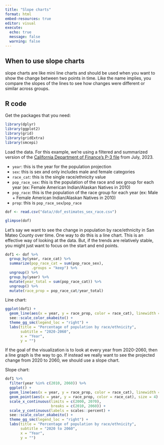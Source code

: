 ```yaml
---
title: "Slope charts"
format: html
embed-resources: true
editor: visual
execute: 
  echo: true
  message: false
  warning: false
---
```


## When to use slope charts

slope charts are like mini line charts and should be used when you want to show the change between two points in time. Like the name implies, you compare the slopes of the lines to see how changes were different or similar across groups. 

## R code

Get the packages that you need:

```r
library(dplyr)
library(ggplot2)
library(grid)
library(gridExtra)
library(smcepi)
```

Load the data. For this example, we're using a filtered and summarized version of the [California Department of Finance's P-3 file](https://dof.ca.gov/forecasting/demographics/projections/) from July, 2023.

-   `year`: this is the year for the population projection
-   `sex`: this is sex and only includes male and female categories
-   `race_cat`: this is the single race/ethnicity value
-   `pop_race_sex`: this is the population of the race and sex group for each year (ex: Female American Indian/Alaskan Natives in 2010)
-   `pop_race`: this is the population of the race group for each year (ex: Male + Female American Indian/Alaskan Natives in 2010)
-   `prop`: this is `pop_race_sex`/`pop_race`

```r
dof <- read.csv("data//dof_estimates_sex_race.csv")

glimpse(dof)
```

Let's say we want to see the change in population by race/ethnicity in San Mateo County over time. One way to do this is a line chart. This is an effective way of looking at the data. But, if the trends are relatively stable, you might just want to focus on the start and end points.

```r
dof1 <- dof %>%
  group_by(year, race_cat) %>%
  summarize(pop_race_cat = sum(pop_race_sex),
            .groups = "keep") %>%
  ungroup() %>%
  group_by(year) %>%
  mutate(year_total = sum(pop_race_cat)) %>%
  ungroup() %>%
  mutate(race_prop = pop_race_cat/year_total)
```

Line chart:

```r
ggplot(dof1) + 
  geom_line(aes(x = year, y = race_prop, color = race_cat), linewidth = 1.5) + 
  see::scale_color_okabeito() + 
  theme_gg_smc(legend_loc = "right") + 
  labs(title = "Percentage of population by race/ethnicity",
       subtitle = "2020-2060",
       x = "Year",
       y = "")
```         
If the goal of the visualization is to look at every year from 2020-2060, then a line graph is the way to go. If instead we really want to see the projected change from 2020 to 2060, we should use a slope chart.  

Slope chart: 

```r
dof1 %>%
  filter(year %in% c(2010, 2060)) %>%
  ggplot() + 
  geom_line(aes(x = year, y = race_prop, color = race_cat), linewidth = 1.5)  + 
  geom_point(aes(x = year, y = race_prop, color = race_cat), size = 4) + 
  scale_x_continuous(limits = c(2000, 2070),
                     breaks = c(2010, 2060)) + 
  scale_y_continuous(labels = scales::percent) + 
  see::scale_color_okabeito() + 
  theme_gg_smc(legend_loc = "right") + 
  labs(title = "Percentage of population by race/ethnicity",
       subtitle = "2020 to 2060",
       x = "Year",
       y = "")
```
